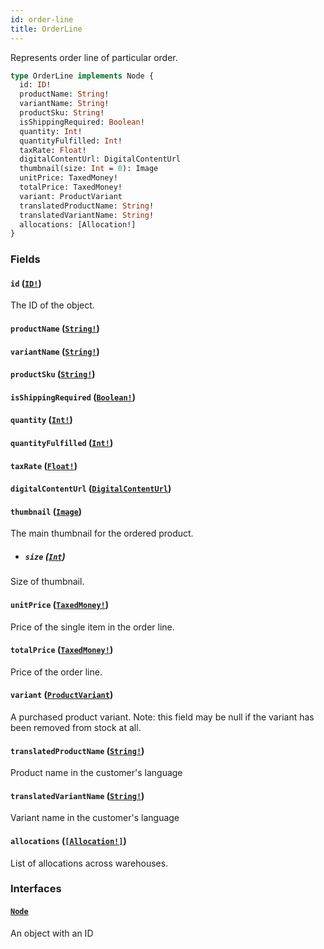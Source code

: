 ```yaml
---
id: order-line
title: OrderLine
---
```


Represents order line of particular order.

```graphql
type OrderLine implements Node {
  id: ID!
  productName: String!
  variantName: String!
  productSku: String!
  isShippingRequired: Boolean!
  quantity: Int!
  quantityFulfilled: Int!
  taxRate: Float!
  digitalContentUrl: DigitalContentUrl
  thumbnail(size: Int = 0): Image
  unitPrice: TaxedMoney!
  totalPrice: TaxedMoney!
  variant: ProductVariant
  translatedProductName: String!
  translatedVariantName: String!
  allocations: [Allocation!]
}
```

### Fields

#### `id` ([`ID!`](/developer/api-reference/scalars/id.mdx))

The ID of the object.

#### `productName` ([`String!`](/developer/api-reference/scalars/string.mdx))

#### `variantName` ([`String!`](/developer/api-reference/scalars/string.mdx))

#### `productSku` ([`String!`](/developer/api-reference/scalars/string.mdx))

#### `isShippingRequired` ([`Boolean!`](/developer/api-reference/scalars/boolean.mdx))

#### `quantity` ([`Int!`](/developer/api-reference/scalars/int.mdx))

#### `quantityFulfilled` ([`Int!`](/developer/api-reference/scalars/int.mdx))

#### `taxRate` ([`Float!`](/developer/api-reference/scalars/float.mdx))

#### `digitalContentUrl` ([`DigitalContentUrl`](/developer/api-reference/objects/digital-content-url.mdx))

#### `thumbnail` ([`Image`](/developer/api-reference/objects/image.mdx))

The main thumbnail for the ordered product.

- ##### `size` ([`Int`](/developer/api-reference/scalars/int.mdx))

Size of thumbnail.

#### `unitPrice` ([`TaxedMoney!`](/developer/api-reference/objects/taxed-money.mdx))

Price of the single item in the order line.

#### `totalPrice` ([`TaxedMoney!`](/developer/api-reference/objects/taxed-money.mdx))

Price of the order line.

#### `variant` ([`ProductVariant`](/developer/api-reference/objects/product-variant.mdx))

A purchased product variant. Note: this field may be null if the variant has been removed from stock at all.

#### `translatedProductName` ([`String!`](/developer/api-reference/scalars/string.mdx))

Product name in the customer's language

#### `translatedVariantName` ([`String!`](/developer/api-reference/scalars/string.mdx))

Variant name in the customer's language

#### `allocations` ([`[Allocation!]`](/developer/api-reference/objects/allocation.mdx))

List of allocations across warehouses.

### Interfaces

#### [`Node`](/developer/api-reference/interfaces/node.mdx)

An object with an ID
